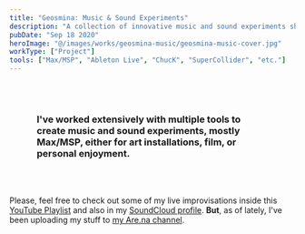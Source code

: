 ```yaml
---
title: "Geosmina: Music & Sound Experiments"
description: "A collection of innovative music and sound experiments showcasing advanced techniques and creative processes."
pubDate: "Sep 18 2020"
heroImage: "@/images/works/geosmina-music/geosmina-music-cover.jpg"
workType: ["Project"]
tools: ["Max/MSP", "Ableton Live", "ChucK", "SuperCollider", "etc."]
---
```



<h3 style="padding: 3rem;font-weight:bold;">I've worked extensively with multiple tools to create music and sound experiments, mostly Max/MSP, either for art installations, film, or personal enjoyment.</h3>

Please, feel free to check out some of my live improvisations inside this [YouTube Playlist](https://www.youtube.com/playlist?list=PLNgUiXAsdpaVd551zesL9EAmaeHKFljxM) and also in my [SoundCloud profile](https://soundcloud.com/geos_mina). **But**, as of lately, I've been uploading my stuff to [my Are.na channel](https://www.are.na/tilde-colon-pipe-degrees-degrees-bullet-period-pipe-colon-tilde/geosmina-music-sound-experiments-finished-spontaneous-or-in-process).

<YouTube id="https://www.youtube.com/watch?v=S2-rMxZCKZs" />
<YouTube id="https://www.youtube.com/watch?v=X6mCJv5qK9k" />
<YouTube id="https://www.youtube.com/watch?v=qwbzxZ1d1kU" />

